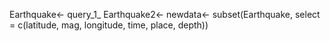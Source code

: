 Earthquake<- query_1_
Earthquake2<-
newdata<- subset(Earthquake, select = c(latitude, mag, longitude, time, place, depth))

